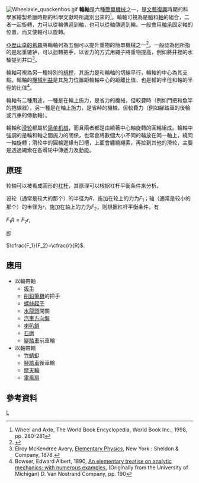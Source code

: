 [[Image:Wheelaxle_quackenbos.gif|thumb]] 
'''輪軸'''是六種[[簡單機械|簡單機械]]之一，是[[文藝復興|文藝復興]]時期的科學家繪製希臘時期的科學文獻時所識別出來的<ref>Wheel and Axle, The World Book Encyclopedia, World Book Inc., 1998, pp. 280-281</ref>。輪軸可視為是[[輪|輪]]和[[軸|軸]]的組合，二者一起旋轉，力可以從輪傳遞到軸，也可以從軸傳遞到輪。一般會用[[軸承|軸承]]固定軸的位置，而又使軸可以旋轉。

[[希羅|亞歷山卓的希羅]]將輪軸列為五個可以提升重物的簡單機械之一<ref name="Usher">{{cite book   
  | last = Usher
  | first = Abbott Payson 
  | authorlink = 
  | coauthors = 
  | title = A History of Mechanical Inventions
  | publisher = Courier Dover Publications
  | year = 1988
  | location = USA
  | pages = 98
  | url = http://books.google.com/books?id=xuDDqqa8FlwC&pg=PA196#v=snippet&q=wedge%20and%20screw&f=false
  | doi = 
  | isbn = 048625593X}}</ref>。一般認為他所指的是起重辘轳，可以迴轉把手，以省力的方式用繩子將重物提高，例如將井裡的水桶提到井口<ref>Elroy McKendree Avery, [http://books.google.com/books?id=QOYXAAAAIAAJ&pg=PA459&lpg=PA459&dq=Elroy+McKendree+Avery,+Elementary+Physics,+New+York+:+Sheldon+%26+Company,+1878.&source=bl&ots=JgvusHHikF&sig=a95N9DzqdzSPGoel0m3TskK_sm8&hl=en&ei=iv7jTs3LFc-asgLnvNHzBQ&sa=X&oi=book_result&ct=result&resnum=2&ved=0CCcQ6AEwAQ#v=onepage&q=wheel%20and%20axle&f=false Elementary Physics], New York : Sheldon & Company, 1878.</ref>。

輪軸可視為另一種特別的[[槓桿|槓桿]]，其施力是和輪軸的切線平行，輪軸的中心為其支點。輪軸的[[機械利益|機械利益]]是其施力位置距輪軸中心的距離比值，也是輪的半徑和軸的半徑的比值<ref name="Bowser">Bowser, Edward Albert, 1890, [http://books.google.com/books?id=UdM3AAAAMAAJ&pg=PR9&dq=wheel+and+axle&hl=en&ei=w_xBTdD9IMzOgAf0tbDVAQ&sa=X&oi=book_result&ct=result&resnum=9&ved=0CGAQ6AEwCA#v=onepage&q=wheel%20and%20axle&f=false  An elementary treatise on analytic mechanics: with numerous examples.]   (Originally from the University of Michigan) D. Van Nostrand Company, pp. 190</ref>。

輪軸有二種用途，一種是在輪上施力，是省力的機械，但較費時（例如門把和魚竿的捲線器），另一種是在軸上施力，是省時的機械，但較費力（例如腳踏車的後輪或汽車的傳動軸）。

輪軸和[[滑轮|滑轮]]都屬於[[简单机械|简单机械]]，而且兩者都是由繞著中心軸旋轉的圓輪組成。輪軸中強調的是輪和軸之間施力的關係，也常會將數個大小不同的輪放在同一軸上，繞同一軸旋轉；滑轮中的圓輪邊緣有凹槽，上面會纏繞繩索，再拉到其他的滑轮，主要是透過繩索在各滑轮中傳遞力及動能。

==原理==
轮轴可以被看成圓形的[[杠杆|杠杆]]，其原理可以根据杠杆平衡条件来分析。

设轮（通常是较大的那个）的半径为<math>R</math>，施加在轮上的力为<math>F_1</math>；轴（通常是较小的那个）的半径为<math>r</math>，施加在轴上的力为<math>F_2</math>，则根据杠杆平衡条件，有

<math>F_{1}R=F_{2}r</math>,

即

<math>\cfrac{F_1}{F_2}=\cfrac{r}{R}</math>.

==應用==
*以輪帶軸
**[[扳手|扳手]]
**[[削鉛筆機|削鉛筆機]]的把手
**[[螺絲起子|螺絲起子]]
**[[水龍頭|水龍頭]]開關
**[[汽車|汽車]][[方向盤|方向盤]]
**[[喇叭鎖|喇叭鎖]]
**[[石磨|石磨]]
**[[腳踏車|腳踏車]]前車輪
*以軸帶輪
**[[竹蜻蜓|竹蜻蜓]]
**[[腳踏車|腳踏車]]後車輪
**[[摩天輪|摩天輪]]
**[[電風扇|電風扇]]

==參考資料==
{{reflist}}

{{模板:經典力學}}

{{Authority control}}
[[Category:簡單機械|L]]